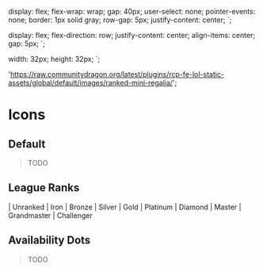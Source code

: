 

<Meta title='Docs/Icons' />

  display: flex;
  flex-wrap: wrap;
  gap: 40px;
  user-select: none;
  pointer-events: none;
  border: 1px solid gray;
  row-gap: 5px;
  justify-content: center;
`;

  display: flex;
  flex-direction: row;
  justify-content: center;
  align-items: center;
  gap: 5px;
`;

  width: 32px;
  height: 32px;
`;

  'https://raw.communitydragon.org/latest/plugins/rcp-fe-lol-static-assets/global/default/images/ranked-mini-regalia/';

# Icons

## Default

> TODO

## League Ranks

<IconContainer>
  <IconWrapper>
    <Icon src={`${leagueRankUrl}unranked.png`} />
    <span>| Unranked</span>
  </IconWrapper>
  <IconWrapper>
    <Icon src={`${leagueRankUrl}iron.png`} />
    <span>| Iron</span>
  </IconWrapper>
  <IconWrapper>
    <Icon src={`${leagueRankUrl}bronze.png`} />
    <span>| Bronze</span>
  </IconWrapper>
  <IconWrapper>
    <Icon src={`${leagueRankUrl}silver.png`} />
    <span>| Silver</span>
  </IconWrapper>
  <IconWrapper>
    <Icon src={`${leagueRankUrl}gold.png`} />
    <span>| Gold</span>
  </IconWrapper>
  <IconWrapper>
    <Icon src={`${leagueRankUrl}platinum.png`} />
    <span>| Platinum</span>
  </IconWrapper>
  <IconWrapper>
    <Icon src={`${leagueRankUrl}diamond.png`} />
    <span>| Diamond</span>
  </IconWrapper>
  <IconWrapper>
    <Icon src={`${leagueRankUrl}master.png`} />
    <span>| Master</span>
  </IconWrapper>
  <IconWrapper>
    <Icon src={`${leagueRankUrl}grandmaster.png`} />
    <span>| Grandmaster</span>
  </IconWrapper>
  <IconWrapper>
    <Icon src={`${leagueRankUrl}challenger.png`} />
    <span>| Challenger</span>
  </IconWrapper>
</IconContainer>

## Availability Dots

> TODO
